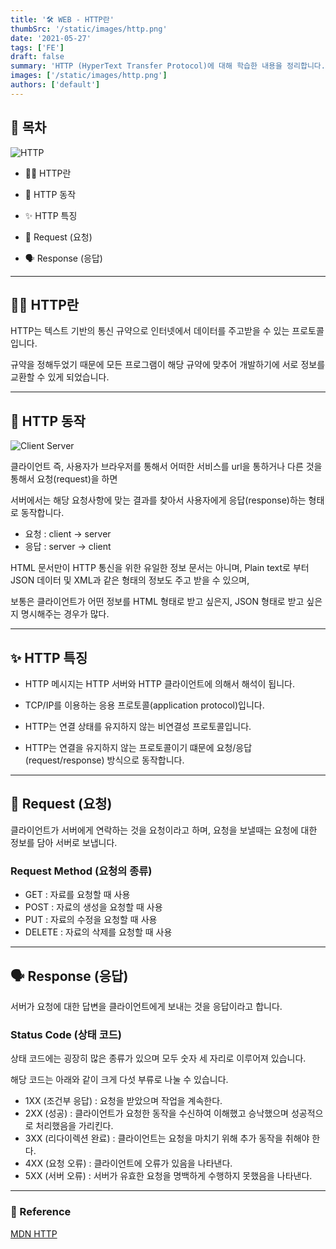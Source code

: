```yaml
---
title: '🛠️ WEB - HTTP란'
thumbSrc: '/static/images/http.png'
date: '2021-05-27'
tags: ['FE']
draft: false
summary: 'HTTP (HyperText Transfer Protocol)에 대해 학습한 내용을 정리합니다.'
images: ['/static/images/http.png']
authors: ['default']
---
```


## 📌 목차

![HTTP](/static/images/http.png)

- 💁🏻 HTTP란

- 🤖 HTTP 동작

- ✨ HTTP 특징

- 🙏 Request (요청)

- 🗣️ Response (응답)

---

## 💁🏻 HTTP란

HTTP는 텍스트 기반의 통신 규약으로 인터넷에서 데이터를 주고받을 수 있는 프로토콜입니다.

규약을 정해두었기 때문에 모든 프로그램이 해당 규약에 맞추어 개발하기에 서로 정보를 교환할 수 있게 되었습니다.

---

## 🤖 HTTP 동작

![Client Server](/static/images/http1.png)

클라이언트 즉, 사용자가 브라우저를 통해서 어떠한 서비스를 url을 통하거나 다른 것을 통해서 요청(request)을 하면

서버에서는 해당 요청사항에 맞는 결과를 찾아서 사용자에게 응답(response)하는 형태로 동작합니다.

- 요청 : client -> server
- 응답 : server -> client

HTML 문서만이 HTTP 통신을 위한 유일한 정보 문서는 아니며, Plain text로 부터 JSON 데이터 및 XML과 같은 형태의 정보도 주고 받을 수 있으며,

보통은 클라이언트가 어떤 정보를 HTML 형태로 받고 싶은지, JSON 형태로 받고 싶은지 명시해주는 경우가 많다.

---

## ✨ HTTP 특징

- HTTP 메시지는 HTTP 서버와 HTTP 클라이언트에 의해서 해석이 됩니다.

- TCP/IP를 이용하는 응용 프로토콜(application protocol)입니다.

- HTTP는 연결 상태를 유지하지 않는 비연결성 프로토콜입니다.

- HTTP는 연결을 유지하지 않는 프로토콜이기 떄문에 요청/응답(request/response) 방식으로 동작합니다.

---

## 🙏 Request (요청)

클라이언트가 서버에게 연락하는 것을 요청이라고 하며, 요청을 보낼때는 요청에 대한 정보를 담아 서버로 보냅니다.

### Request Method (요청의 종류)

- GET : 자료를 요청할 때 사용
- POST : 자료의 생성을 요청할 때 사용
- PUT : 자료의 수정을 요청할 때 사용
- DELETE : 자료의 삭제를 요청할 때 사용

---

## 🗣️ Response (응답)

서버가 요청에 대한 답변을 클라이언트에게 보내는 것을 응답이라고 합니다.

### Status Code (상태 코드)

상태 코드에는 굉장히 많은 종류가 있으며 모두 숫자 세 자리로 이루어져 있습니다.

해당 코드는 아래와 같이 크게 다섯 부류로 나눌 수 있습니다.

- 1XX (조건부 응답) : 요청을 받았으며 작업을 계속한다.
- 2XX (성공) : 클라이언트가 요청한 동작을 수신하여 이해했고 승낙했으며 성공적으로 처리했음을 가리킨다.
- 3XX (리다이렉션 완료) : 클라이언트는 요청을 마치기 위해 추가 동작을 취해야 한다.
- 4XX (요청 오류) : 클라이언트에 오류가 있음을 나타낸다.
- 5XX (서버 오류) : 서버가 유효한 요청을 명백하게 수행하지 못했음을 나타낸다.

---

### 🔗 Reference

[MDN HTTP](https://developer.mozilla.org/ko/docs/Web/HTTP)
